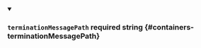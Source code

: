 
<details className="config-field" data-expandable="false" open>
<summary>

### `terminationMessagePath` <span className="config-field-required" data-required="false">required</span> <span className="config-field-type">string</span> <span className="config-field-default"></span> <span className="config-field-enum"></span> {#containers-terminationMessagePath}



</summary>



</details>
